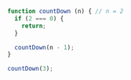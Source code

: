 ```js showLineNumbers /if (2 === 0) {/ copy
function countDown (n) { // n = 2
  if (2 === 0) {
    return;
  }

  countDown(n - 1);
}

countDown(3);
```
